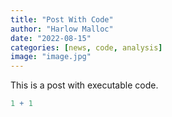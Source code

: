 ```yaml
---
title: "Post With Code"
author: "Harlow Malloc"
date: "2022-08-15"
categories: [news, code, analysis]
image: "image.jpg"
---
```


This is a post with executable code.

```r
1 + 1
```
